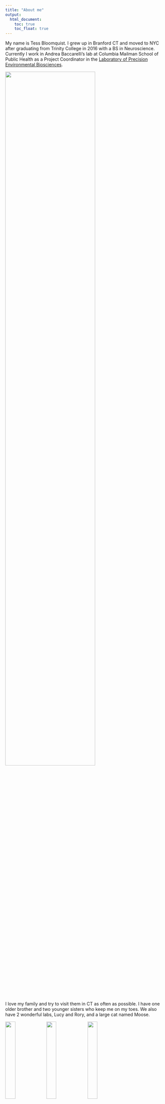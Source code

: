 ```yaml
---
title: "About me"
output: 
  html_document:
    toc: true
    toc_float: true
---
```


My name is Tess Bloomquist. I grew up in Branford CT and moved to NYC after graduating from Trinity College in 2016 with a BS in Neuroscience. Currently I work in Andrea Baccarelli's lab at Columbia Mailman School of Public Health as a Project Coordinator in the [Laboratory of Precision Environmental Biosciences](https://www.mailman.columbia.edu/research/laboratory-precision-environmental-health). 

<img src="./images/Tess.jpg" style="width:75%">

I love my family and try to visit them in CT as often as possible. I have one older brother and two younger sisters who keep me on my toes. We also have 2 wonderful labs, Lucy and Rory, and a large cat named Moose. 

<img src="./images/Lucy.jpg" style="width:25%">
<img src="./images/Rory.jpg" style="width:25%">
<img src="./images/Moose.jpg" style = "width:25%">

Outside of work I love to practice yoga, run, hike, visit farmers markets, and spend as much time outside as possible. 
